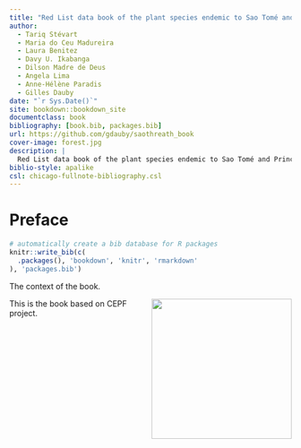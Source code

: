 ```yaml
--- 
title: "Red List data book of the plant species endemic to Sao Tomé and Principe"
author:
  - Tariq Stévart
  - Maria do Ceu Madureira
  - Laura Benitez
  - Davy U. Ikabanga
  - Dilson Madre de Deus
  - Angela Lima
  - Anne-Hélène Paradis
  - Gilles Dauby
date: "`r Sys.Date()`"
site: bookdown::bookdown_site
documentclass: book
bibliography: [book.bib, packages.bib]
url: https://github.com/gdauby/saothreath_book
cover-image: forest.jpg
description: |
  Red List data book of the plant species endemic to Sao Tomé and Principe
biblio-style: apalike
csl: chicago-fullnote-bibliography.csl
---
```


# Preface {.unnumbered}

```r
# automatically create a bib database for R packages
knitr::write_bib(c(
  .packages(), 'bookdown', 'knitr', 'rmarkdown'
), 'packages.bib')
```

The context of the book.

<img src="images/logo_post.png" width="250" height="250" align="right" alt="" class="cover" /> This is the book based on CEPF project.






